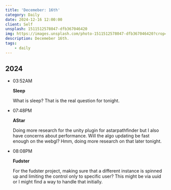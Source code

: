 ```yaml
---
title: 'Decemeber: 16th'
category: Daily
date: 2024-12-16 12:00:00
client: Self
unsplash: 1511512578047-dfb367046420
img: https://images.unsplash.com/photo-1511512578047-dfb367046420?crop=entropy&cs=srgb&fm=jpg&ixid=MnwzNjM5Nzd8MHwxfHJhbmRvbXx8fHx8fHx8fDE2ODE3NDg2ODY&ixlib=rb-4.0.3&q=85
description: Decemeber 16th.
tags:
    - daily
---
```



## 2024

-   03:52AM

    **Sleep**

    What is sleep? That is the real question for tonight.

-   07:48PM

    **AStar**

    Doing more research for the unity plugin for astarpathfinder but I also have concerns about performance.
    Will the algo updating be fast enough on the webgl? Hmm, doing more research on that later tonight.

-   08:08PM

    **Fudster**

    For the fudster project, making sure that a different instance is spinned up and limiting the control only to specific user?
    This might be via uuid or I might find a way to handle that initially.
